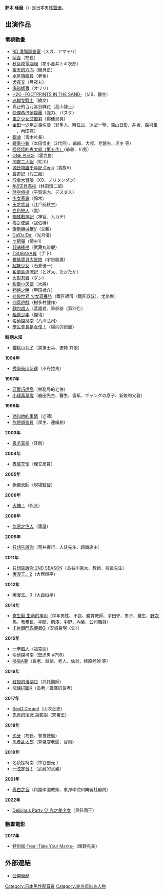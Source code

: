 {{noteTA|G1=Anime}}
{{配音員
|名字= 鈴木 琢磨
|圖像= 
|尺寸=
|綽號= 
|出身地= {{JPN}} [[東京都|東京都]]
|血型= B
|生年= 1961
|生月= 12
|生日= 7
|所屬= [[81_Produce|81 Produce]]
|代表作= [[魁!!天兵高校|魁!!天兵高校]]（林田慎二郎）<br/>[[快傑蒸汽偵探團|快傑蒸汽偵探團]]（強力）<br/>[[甜蜜小天使|甜蜜小天使]]第三部（大將）<br/>[[零之使魔|零之使魔]]（寇伯特）
}}
{{Japanese|japanese=鈴木 琢磨|kana=すずき たくま|romaji=Suzuki Takuma}}
'''鈴木 琢磨'''（{{bd|1961年|12月7日|catIdx=Suzuki Takuma}}）是日本男性[[聲優|聲優]]。
==出演作品==
===電視動畫===
*[[RD_潛腦調查室|RD 潛腦調查室]]（スガ、アマモリ）
*[[阿貴|阿貴]]（校長）
*[[秋葉原電腦組|秋葉原電腦組]]（花小金井トキ次郎）
*[[後天的方向|後天的方向]]（磯貝正）
*[[水星領航員|水星領航員]]（老爹）
*[[犬夜叉|犬夜叉]]（月夜丸）
*[[海盜媽寶|海盜媽寶]]（オワリ）
*[[H2O_-FOOTPRINTS_IN_THE_SAND-|H2O -FOOTPRINTS IN THE SAND-]]（父B、醫生）
*[[迷糊女戰士|迷糊女戰士]]（績文）
*真正的百万富翁鲜花（高山博士）
*[[快傑蒸汽偵探團|快傑蒸汽偵探團]]（強力、パスタ）
*[[風之少女艾蜜莉|風之少女艾蜜莉]]（郵便局員）
*[[金田一少年之事件簿|金田一少年之事件簿]]（巽隼人、時任亘、冰室一聖、深山日影、井坂、森村圭一、內田寛）
*[[銀魂_(動畫)|銀魂]]（青木社長）
*[[蠟筆小新|蠟筆小新]]（本田悟史（2代目）、爺爺、大叔、老醫生、店主 等）
*[[鬼太郎|怪怪怪的鬼太郎（第五作）]]（爺爺、川男）
*[[ONE_PIECE|ONE PIECE]]（霍克魯）
*[[閃靈二人組|閃靈二人組]]（虻川）
*[[源氏物語千年紀_Genji|源氏物語千年紀 Genji]]（貴族A）
*[[最遊記|最遊記]]（假三藏）
*[[貯金大冒險|貯金大冒險]]（XO、ノリタンダン）
*[[魁!!天兵高校|魁!!天兵高校]]（林田慎二郎）
*[[時空偵探|時空偵探]]（平賀源内、デスダス）
*[[少女革命|少女革命]]（鈴木）
*[[天才寶貝|天才寶貝]]（江戶前秋生）
*[[白色戀人|白色戀人]]（黑）
*[[蜘蛛戰神記|蜘蛛戰神記]]（神官、ムカデ）
*[[零之使魔|零之使魔]]（寇伯特）
*[[索斯機械獸V|索斯機械獸V]]（父親）
*[[Da!Da!Da!|Da!Da!Da!]]（光月優）
*[[∀鋼彈|∀鋼彈]]（領主1）
*[[超速搖搖|超速搖搖]]（武藏丸辨慶）
*[[TSUBASA翼|TSUBASA翼]]（手下）
*[[數碼寶貝大冒險|數碼寶貝大冒險]]（宇宙腦魔）
*[[超能少女|超能少女]]（石倉優一）
*[[藍蘭島漂流記|藍蘭島漂流記]]（とげ太、たかたか）
*[[火影忍者|火影忍者]]（ダン）
*[[甜蜜小天使|甜蜜小天使]]（大將）
*[[魍魎之匣|魍魎之匣]]（甲田禄介）
*[[悲慘世界_少女珂賽特|悲慘世界 少女珂賽特]]（鐵匠師傅（鐵匠叔叔）、尤修魯）
*[[四葉遊戲|四葉遊戲]]（樹多村健作）
*[[麵包超人|麵包超人]]（蒸籠君、筆爺爺（第2代））
*[[驅魔少年|驅魔少年]]（傑瑞）
*[[名侦探柯南_(动画)|名偵探柯南]]（八川弘司）
*[[學生會長是女僕！|學生會長是女僕！]]（陽向的爺爺）
'''時期未知'''
*[[櫻桃小丸子|櫻桃小丸子]]（美軍士兵、彼特 其他）
'''1994年'''
*[[秀逗泰山阿達|秀逗泰山阿達]]（不丹拉馬）
'''1997年'''
*[[可愛巧虎島|可愛巧虎島]]（林務局的老伯）
*[[小豬萬萬歲|小豬萬萬歲]]（岩田先生、醫生、香蕉、ギャングの息子、新娘的父親）
'''1998年'''
*[[他和她的事情|他和她的事情]]（老師）
*[[危險調查員|危險調查員]]（學生、連續劇）
'''2003年'''
*[[鼻毛真拳|鼻毛真拳]]（牙刷）
'''2004年'''
*[[異域天使|異域天使]]（保安局員）
'''2005年'''
*[[極樂天師|極樂天師]]（現場監督）
'''2006年'''
*[[犬神！|犬神！]]（係長）<!--4月5日-->
'''2008年'''
*[[無限之住人|無限之住人]]（籠屋）
'''2009年'''
*[[只想告訴你|只想告訴你]]（荒井善行、人妖先生、超商店主）
'''2011年'''
*[[只想告訴你|只想告訴你 2ND SEASON]]（長谷川憲太、教師、校長先生）<!--1月4日-->
*[[爆漫王。|爆漫王。2]]（大西恒平）<!--10月1日-->
'''2012年'''
*爆漫王。3（大西恒平）<!--10月6日-->
'''2014年'''
*[[寄生獸|寄生獸 生命的準則]]（中年男性、不良、體育教師、宇田守、男子、醫生、[[野次馬|野次馬]]、教務長、平間、前澤、中野、內藤、公司職員）
*[[卡片戰鬥先導者|卡片戰鬥先導者G]]（安城良明〈父〉）
'''2015年'''
*[[一拳超人|一拳超人]]（福克高）
*名侦探柯南（壁虎男 #799）
*[[哆啦A夢|哆啦A夢]]（長老、爺爺、老人、仙翁、柿原老師 等）
'''2016年'''
*[[紅殼的潘朵拉|紅殼的潘朵拉]]（托托醫師）
*[[龍族拼圖X|龍族拼圖X]]（長老／蓋澤的長老）
'''2017年'''
*[[BanG_Dream!|BanG Dream!]]（山吹亘史）
*[[鬼燈的冷徹|鬼燈的冷徹 第貳期]]（宋帝王）
'''2018年'''
*[[刃牙|刃牙]]（校長、警視總監）
*[[忍者乱太郎|忍者乱太郎]]（算盤店老闆、官員）
'''2019年'''
*名侦探柯南（中谷创元<!--第939话-->）
*[[一弦定音！|一弦定音！]]（武藏的父親）
'''2021年'''
*[[真白之音|真白之音]]（梅園學園教頭、東邦學院和樂器社顧問）
'''2022年'''
*[[Delicious_Party_♡_光之美少女|Delicious Party ♡ 光之美少女]]（烹飪國王）

=== 動畫電影 ===
'''2017年'''
* [[Free!|特別版 Free!-Take Your Marks-]]（鴫野克美）

== 外部連結 ==
* [https://web.archive.org/web/20071013231637/http://www.81produce.co.jp/list.cgi?man+2323123113610 公開簡歷]{{ja}}

{{81 Produce}}
{{DEFAULTSORT:Suzuki Takuma}}
[[Category:日本男性配音員|Category:日本男性配音員]]
[[Category:東京都出身人物|Category:東京都出身人物]]